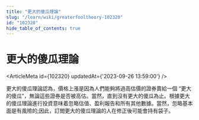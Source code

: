 ```yaml
---
title: "更大的傻瓜理論"
slug: "/learn/wiki/greaterfooltheory-102320"
id: "102320"
hide_table_of_contents: true
---
```



# 更大的傻瓜理論

<ArticleMeta id={102320} updatedAt={'2023-09-26 13:59:00'} />
<div className='border-solid border-b border-t-0 my-4 border-[var(--ifm-color-gray-300)]' />

更大的傻瓜理論認為，價格上漲是因為人們能夠將過高估價的證券賣給一個 “更大的傻瓜”，無論這些證券是否被高估。當然，直到沒有更大的傻瓜為止。根據更大的傻瓜理論進行投資意味着忽略估值、盈利報告和所有其他數據。當然，忽略基本面是有風險的;因此，訂閲更大的傻瓜理論的人在修正後可能會持有袋子。
